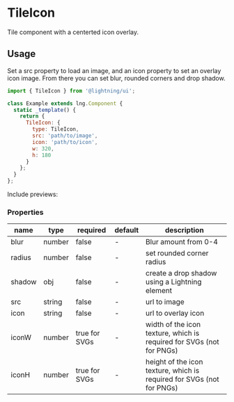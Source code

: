 
# TileIcon

Tile component with a centerted icon overlay.

## Usage

Set a src property to load an image, and an icon property to set an overlay icon image. From there you can set blur, rounded corners and drop shadow.

```js
import { TileIcon } from '@lightning/ui';

class Example extends lng.Component {
  static _template() {
    return {
      TileIcon: {
        type: TileIcon,
        src: 'path/to/image',
        icon: 'path/to/icon',
        w: 320,
        h: 180
      }
    };
  }
};
```

Include previews:

<Canvas>
  <Story id="tileicon--basic" />
</Canvas>

### Properties

name|type|required|default|description
--|--|--|--|--
blur|number|false|-|Blur amount from 0-4
radius|number|false|-|set rounded corner radius
shadow|obj|false|-|create a drop shadow using a Lightning element
src|string|false|-|url to image
icon|string|false|-|url to overlay icon
iconW|number|true for SVGs|-|width of the icon texture, which is required for SVGs (not for PNGs)
iconH|number|true for SVGs|-|height of the icon texture, which is required for SVGs (not for PNGs)
